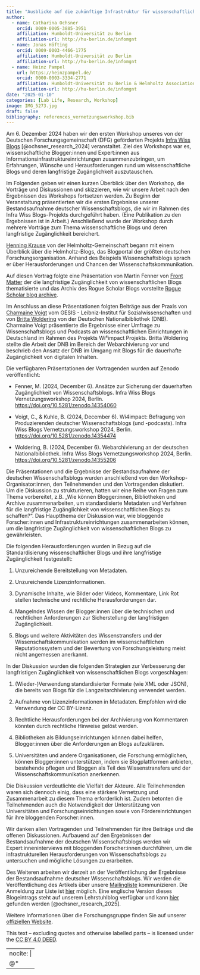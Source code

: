 ```yaml
---
title: "Ausblicke auf die zukünftige Infrastruktur für wissenschaftliche Blogs in Deutschland"
author:
  - name: Catharina Ochsner
    orcid: 0009-0005-3885-3951
    affiliation: Humboldt-Universität zu Berlin
    affiliation-url: http://hu-berlin.de/infomgnt
  - name: Jonas Höfting
    orcid: 0009-0003-4466-1775
    affiliation: Humboldt-Universität zu Berlin
    affiliation-url: http://hu-berlin.de/infomgnt
  - name: Heinz Pampel
    url: https://heinzpampel.de/
    orcid: 0000-0003-3334-2771
    affiliation: Humboldt-Universität zu Berlin & Helmholtz Association
    affiliation-url: http://hu-berlin.de/infomgnt
date: "2025-01-10"
categories: [Lab Life, Research, Workshop]
image: IMG_5273.jpg
draft: false
bibliography: references_vernetzungsworkshop.bib
---
```


Am 6. Dezember 2024 haben wir den ersten Workshop unseres von der Deutschen Forschungsgemeinschaft (DFG) geförderten Projekts [Infra Wiss Blogs](https://infrawissblogs.org/) [@ochsner_research_2024] veranstaltet. Ziel des Workshops war es, wissenschaftliche Blogger:innen und Expert:innen aus Informationsinfrastruktureinrichtungen zusammenzubringen, um Erfahrungen, Wünsche und Herausforderungen rund um wissenschaftliche Blogs und deren langfristige Zugänglichkeit auszutauschen.

Im Folgenden geben wir einen kurzen Überblick über den Workshop, die Vorträge und Diskussionen und skizzieren, wie wir unsere Arbeit nach den Ergebnissen des Workshops fortsetzen werden. Zu Beginn der Veranstaltung präsentierten wir die ersten Ergebnisse unserer Bestandsaufnahme deutscher Wissenschaftsblogs, die wir im Rahmen des Infra Wiss Blogs-Projekts durchgeführt haben. (Eine Publikation zu den Ergebnissen ist in Arbeit.) Anschließend wurde der Workshop durch mehrere Vorträge zum Thema wissenschaftliche Blogs und deren langfristige Zugänglichkeit bereichert.

[Henning Krause](https://blogs.helmholtz.de/augenspiegel/author/henning/) von der Helmholtz-Gemeinschaft begann mit einem Überblick über die Helmholtz-Blogs, das Blogportal der größten deutschen Forschungsorganisation. Anhand des Beispiels Wissenschaftsblogs sprach er über Herausforderungen und Chancen der Wissenschaftskommunikation.

Auf diesen Vortrag folgte eine Präsentation von Martin Fenner von [Front Matter](https://front-matter.io/) der die langfristige Zugänglichkeit von wissenschaftlichen Blogs thematisierte und das Archiv des Rogue Scholar Blogs vorstellte [Rogue Scholar blog archive](https://rogue-scholar.org/).

Im Anschluss an diese Präsentationen folgten Beiträge aus der Praxis von [Charmaine Voigt](https://www.gesis.org/institut/ueber-uns/mitarbeitendenverzeichnis/person/Charmaine.Voigt) vom GESIS - Leibniz-Institut für Sozialwissenschaften und von [Britta Woldering](https://www.dnb.de/SharedDocs/Kontaktdaten/DE/wolderingBritta.html) von der Deutschen Nationalbibliothek (DNB). Charmaine Voigt präsentierte die Ergebnisse einer Umfrage zu Wissenschaftsblogs und Podcasts an wissenschaftlichen Einrichtungen in Deutschland im Rahmen des Projekts Wi⁴impact Projekts. Britta Woldering stellte die Arbeit der DNB im Bereich der Webarchivierung vor und beschrieb den Ansatz der DNB im Umgang mit Blogs für die dauerhafte Zugänglichkeit von digitalen Inhalten.

Die verfügbaren Präsentationen der Vortragenden wurden auf Zenodo veröffentlicht:

-   Fenner, M. (2024, December 6). Ansätze zur Sicherung der dauerhaften Zugänglichkeit von Wissenschaftsblogs. Infra Wiss Blogs Vernetzungsworkshop 2024, Berlin. <https://doi.org/10.5281/zenodo.14354060>

-   Voigt, C., & Kuhle, B. (2024, December 6). Wi4impact: Befragung von Produzierenden deutscher Wissenschaftsblogs (und -podcasts). Infra Wiss Blogs Vernetzungsworkshop 2024, Berlin. <https://doi.org/10.5281/zenodo.14354474>

-   Woldering, B. (2024, December 6). Webarchivierung an der deutschen Nationalbibliothek. Infra Wiss Blogs Vernetzungsworkshop 2024, Berlin. <https://doi.org/10.5281/zenodo.14355206>

Die Präsentationen und die Ergebnisse der Bestandsaufnahme der deutschen Wissenschaftsblogs wurden anschließend von den Workshop-Organisator:innen, den Teilnehmenden und den Vortragenden diskutiert. Um die Diskussion zu strukturieren, hatten wir eine Reihe von Fragen zum Thema vorbereitet, z.B. „Wie können Blogger:innen, Bibliotheken und Archive zusammenarbeiten, um standardisierte Metadaten und Verfahren für die langfristige Zugänglichkeit von wissenschaftlichen Blogs zu schaffen?“. Das Hauptthema der Diskussion war, wie bloggende Forscher:innen und Infrastruktureinrichtungen zusammenarbeiten können, um die langfristige Zugänglichkeit von wissenschaftlichen Blogs zu gewährleisten.

Die folgenden Herausforderungen wurden in Bezug auf die Standardisierung wissenschaftlicher Blogs und ihre langfristige Zugänglichkeit festgestellt:

1.  Unzureichende Bereitstellung von Metadaten.

2.  Unzureichende Lizenzinformationen.

3.  Dynamische Inhalte, wie Bilder oder Videos, Kommentare, Link Rot stellen technische und rechtliche Herausforderungen dar.

4.  Mangelndes Wissen der Blogger:innen über die technischen und rechtlichen Anforderungen zur Sicherstellung der langfristigen Zugänglichkeit.

5.  Blogs und weitere Aktivitäten des Wissenstransfers und der Wissenschaftskommunikation werden im wissenschaftlichen Reputationssystem und der Bewertung von Forschungsleistung meist nicht angemessen anerkannt.

In der Diskussion wurden die folgenden Strategien zur Verbesserung der langfristigen Zugänglichkeit von wissenschaftlichen Blogs vorgeschlagen:

1.  (Wieder-)Verwendung standardisierter Formate (wie XML oder JSON), die bereits von Blogs für die Langzeitarchivierung verwendet werden.

2.  Aufnahme von Lizenzinformationen in Metadaten. Empfohlen wird die Verwendung der CC BY-Lizenz.

3.  Rechtliche Herausforderungen bei der Archivierung von Kommentaren könnten durch rechtliche Hinweise gelöst werden.

4.  Bibliotheken als Bildungseinrichtungen können dabei helfen, Blogger:innen über die Anforderungen an Blogs aufzuklären.

5.  Universitäten und andere Organisationen, die Forschung ermöglichen, können Blogger:innen unterstützen, indem sie Blogplattformen anbieten, bestehende pflegen und Bloggen als Teil des Wissenstransfers und der Wissenschaftskommunikation anerkennen.

Die Diskussion verdeutlichte die Vielfalt der Akteure. Alle Teilnehmenden waren sich dennoch einig, dass eine stärkere Vernetzung und Zusammenarbeit zu diesem Thema erforderlich ist. Zudem betonten die Teilnehmenden auch die Notwendigkeit der Unterstützung von Universitäten und Forschungseinrichtungen sowie von Fördereinrichtungen für ihre bloggenden Forscher:innen.

Wir danken allen Vortragenden und Teilnehmenden für ihre Beiträge und die offenen Diskussionen. Aufbauend auf den Ergebnissen der Bestandsaufnahme der deutschen Wissenschaftsblogs werden wir Expert:inneninterviews mit bloggenden Forscher:innen durchführen, um die infrastrukturellen Herausforderungen von Wissenschaftsblogs zu untersuchen und mögliche Lösungen zu erarbeiten.

Des Weiteren arbeiten wir derzeit an der Veröffentlichung der Ergebnisse der Bestandsaufnahme deutscher Wissenschaftsblogs. Wir werden die Veröffentlichung des Artikels über unsere [Mailingliste](infra-wiss-blogs@listserv.dfn.de) kommunizieren. Die Anmeldung zur Liste ist [hier](https://www.listserv.dfn.de/sympa/info/infra-wiss-blogs) möglich. Eine englische Version dieses Blogeintrags steht auf unserem Lehrstuhlblog verfügbar und kann [hier](https://doi.org/10.59350/4fc41-6n753) gefunden werden [@ochsner_research_2025].

Weitere Informationen über die Forschungsgruppe finden Sie auf unserer [offiziellen Website](http://hu.berlin/infomgnt).

This text – excluding quotes and otherwise labelled parts – is licensed under the [CC BY 4.0 DEED](https://creativecommons.org/licenses/by/4.0/deed.de).

---
nocite: | 
  @*
---
